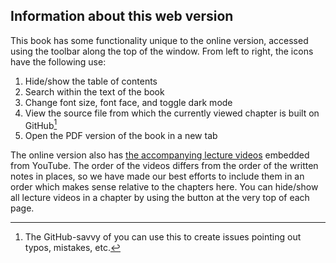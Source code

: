 ## Information about this web version {-}

This book has some functionality unique to the online version, accessed using the toolbar along the top of the window.
From left to right, the icons have the following use:

1. Hide/show the table of contents
2. Search within the text of the book
3. Change font size, font face, and toggle dark mode
4. View the source file from which the currently viewed chapter is built on GitHub^[The GitHub-savvy of you can use this to create issues pointing out typos, mistakes, etc.]
5. Open the PDF version of the book in a new tab

The online version also has [the accompanying lecture videos](https://www.youtube.com/playlist?list=PLkespgaZN4gmu0nWNmfMflVRqw0VPkCGH) embedded from YouTube.
The order of the videos differs from the order of the written notes in places, so we have made our best efforts to include them in an order which makes sense relative to the chapters here.
You can hide/show all lecture videos in a chapter by using the button at the very top of each page.
